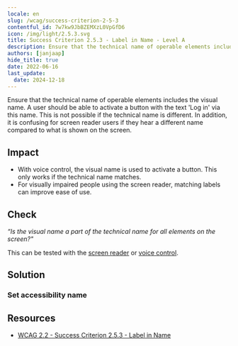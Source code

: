 ```yaml
---
locale: en
slug: /wcag/success-criterion-2-5-3
contentful_id: 7w7kw9JbBZEMXzL0VpGfD6
icon: /img/light/2.5.3.svg
title: Success Criterion 2.5.3 - Label in Name - Level A
description: Ensure that the technical name of operable elements includes the visual name. A user should be able to activate a button with the text 'Log in' via this name. This is not possible if the technical name is different. In addition, it is confusing for screen reader users if they hear a different name compared to what is shown on the screen.
authors: [janjaap]
hide_title: true
date: 2022-06-16
last_update:
  date: 2024-12-18
---
```


<Hero
  title="Label in Name"
  image="/img/light/2.5.3.svg"
  alt="WCAG 2.5.3 icon"
  prefix="Success Criterion 2.5.3"
  suffix="Level A"
/>

Ensure that the technical name of operable elements includes the visual name. A user should be able to activate a button with the text 'Log in' via this name. This is not possible if the technical name is different. In addition, it is confusing for screen reader users if they hear a different name compared to what is shown on the screen.

## Impact

- With voice control, the visual name is used to activate a button. This only works if the technical name matches.
- For visually impaired people using the screen reader, matching labels can improve ease of use.

## Check

*“Is the visual name a part of the technical name for all elements on the screen?"*

This can be tested with the [screen reader](/en/stats/screen-reader) or [voice control](/en/stats/voice-control).

## Solution

### Set accessibility name

<CodeSample id="accessibility-name" locale="en"/>

## Resources

- [WCAG 2.2 - Success Criterion 2.5.3 - Label in Name](https://www.w3.org/TR/WCAG22/#label-in-name)
